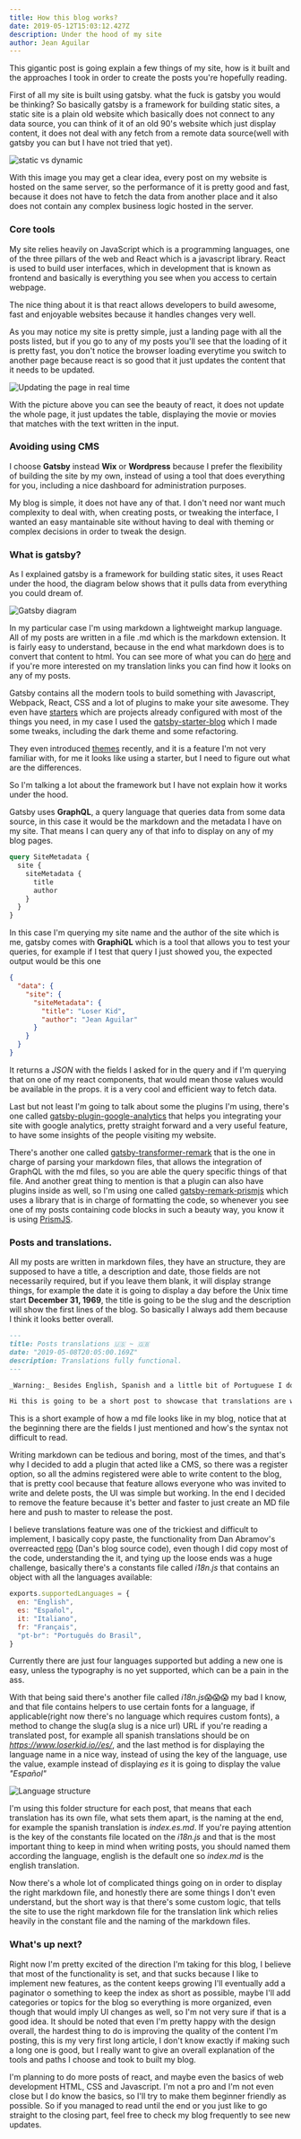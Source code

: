 ```yaml
---
title: How this blog works?
date: 2019-05-12T15:03:12.427Z
description: Under the hood of my site
author: Jean Aguilar
---
```


This gigantic post is going explain a few things of my site, how is it built and the approaches I took in order to create the posts you're hopefully reading.

First of all my site is built using gatsby. what the fuck is gatsby you would be thinking? So basically gatsby is a framework for building static sites, a static site is a plain old website which basically does not connect to any data source, you can think of it of an old 90's website which just display content, it does not deal with any fetch from a remote data source(well with gatsby you can but I have not tried that yet).

![static vs dynamic](./static-vs-dynamic.jpg)

With this image you may get a clear idea, every post on my website is hosted on the same server, so the performance of it is pretty good and fast, because it does not have to fetch the data from another place and it also does not contain any complex business logic hosted in the server.

### Core tools

My site relies heavily on JavaScript which is a programming languages, one of the three pillars of the web and React which is a javascript library. React is used to build user interfaces, which in development that is known as frontend and basically is everything you see when you access to certain webpage.

The nice thing about it is that react allows developers to build awesome, fast and enjoyable websites because it handles changes very well.

As you may notice my site is pretty simple, just a landing page with all the posts listed, but if you go to any of my posts you'll see that the loading of it is pretty fast, you don't notice the browser loading everytime you switch to another page because react is so good that it just updates the content that it needs to be updated.

![Updating the page in real time](./updating-the-dom.gif)

With the picture above you can see the beauty of react, it does not update the whole page, it just updates the table, displaying the movie or movies that matches with the text written in the input.

### Avoiding using CMS

I choose **Gatsby** instead **Wix** or **Wordpress** because I prefer the flexibility of building the site by my own, instead of using a tool that does everything for you, including a nice dashboard for administration purposes.

My blog is simple, it does not have any of that. I don't need nor want much complexity to deal with, when creating posts, or tweaking the interface, I wanted an easy mantainable site without having to deal with theming or complex decisions in order to tweak the design.

### What is gatsby?

As I explained gatsby is a framework for building static sites, it uses React under the hood, the diagram below shows that it pulls data from everything you could dream of.

![Gatsby diagram](./gatsby-diagram.png "Gatsby diagram workflow")

In my particular case I'm using markdown a lightweight markup language. All of my posts are written in a file .md which is the markdown extension. It is fairly easy to understand, because in the end what markdown does is to convert that content to html. You can see more of what you can do [here](https://github.com/adam-p/markdown-here/wiki/Markdown-Cheatsheet) and if you're more interested on my translation links you can find how it looks on any of my posts.

Gatsby contains all the modern tools to build something with Javascript, Webpack, React, CSS and a lot of plugins to make your site awesome. They even have [starters](https://www.gatsbyjs.org/starters/?v=2) which are projects already configured with most of the things you need, in my case I used the [gatsby-starter-blog](https://www.gatsbyjs.org/starters/gatsbyjs/gatsby-starter-blog/) which I made some tweaks, including the dark theme and some refactoring.

They even introduced [themes](https://www.gatsbyjs.org/docs/themes/introduction/) recently, and it is a feature I'm not very familiar with, for me it looks like using a starter, but I need to figure out what are the differences.

So I'm talking a lot about the framework but I have not explain how it works under the hood.

Gatsby uses **GraphQL**, a query language that queries data from some data source, in this case it would be the markdown and the metadata I have on my site. That means I can query any of that info to display on any of my blog pages.

```graphql
query SiteMetadata {
  site {
    siteMetadata {
      title
      author
    }
  }
}
```

In this case I'm querying my site name and the author of the site which is me, gatsby comes with **GraphiQL** which is a tool that allows you to test your queries, for example if I test that query I just showed you, the expected output would be this one

```json
{
  "data": {
    "site": {
      "siteMetadata": {
        "title": "Loser Kid",
        "author": "Jean Aguilar"
      }
    }
  }
}
```

It returns a _JSON_ with the fields I asked for in the query and if I'm querying that on one of my react components, that would mean those values would be available in the props. it is a very cool and efficient way to fetch data.

Last but not least I'm going to talk about some the plugins I'm using, there's one called [gatsby-plugin-google-analytics](https://www.gatsbyjs.org/packages/gatsby-plugin-google-analytics/) that helps you integrating your site with google analytics, pretty straight forward and a very useful feature, to have some insights of the people visiting my website.

There's another one called [gatsby-transformer-remark](https://www.gatsbyjs.org/packages/gatsby-transformer-remark) that is the one in charge of parsing your markdown files, that allows the integration of GraphQL with the md files, so you are able the query specific things of that file. And another great thing to mention is that a plugin can also have plugins inside as well, so I'm using one called [gatsby-remark-prismjs](https://www.gatsbyjs.org/packages/gatsby-remark-prismjs/) which uses a library that is in charge of formatting the code, so whenever you see one of my posts containing code blocks in such a beauty way, you know it is using [PrismJS](https://prismjs.com/).

### Posts and translations.

All my posts are written in markdown files, they have an structure, they are supposed to have a title, a description and date, those fields are not necessarily required, but if you leave them blank, it will display strange things, for example the date it is going to display a day before the Unix time start **December 31, 1969**, the title is going to be the slug and the description will show the first lines of the blog. So basically I always add them because I think it looks better overall.

```md
---
title: Posts translations 🇺🇸 ~ 🇬🇧
date: "2019-05-08T20:05:00.169Z"
description: Translations fully functional.
---

_Warning:_ Besides English, Spanish and a little bit of Portuguese I do not know anything about the other languages.

Hi this is going to be a short post to showcase that translations are working, most of my posts will be available just in spanish but I believe this is a pretty rad feature I wanted to show you(and pretty hard actually).
```

This is a short example of how a md file looks like in my blog, notice that at the beginning there are the fields I just mentioned and how's the syntax not difficult to read.

Writing markdown can be tedious and boring, most of the times, and that's why I decided to add a plugin that acted like a CMS, so there was a register option, so all the admins registered were able to write content to the blog, that is pretty cool because that feature allows everyone who was invited to write and delete posts, the UI was simple but working. In the end I decided to remove the feature because it's better and faster to just create an MD file here and push to master to release the post.

I believe translations feature was one of the trickiest and difficult to implement, I basically copy paste, the functionality from Dan Abramov's overreacted [repo](https://github.com/gaearon/overreacted.io) (Dan's blog source code), even though I did copy most of the code, understanding the it, and tying up the loose ends was a huge challenge, basically there's a constants file called _i18n.js_ that contains an object with all the languages available:

```js
exports.supportedLanguages = {
  en: "English",
  es: "Español",
  it: "Italiano",
  fr: "Français",
  "pt-br": "Português do Brasil",
}
```

Currently there are just four languages supported but adding a new one is easy, unless the typography is no yet supported, which can be a pain in the ass.

With that being said there's another file called *i18n.js*😱😱😱 my bad I know, and that file contains helpers to use certain fonts for a language, if applicable(right now there's no language which requires custom fonts), a method to change the slug(a slug is a nice url) URL if you're reading a translated post, for example all spanish translations should be on _https://www.loserkid.io//es/_, and the last method is for displaying the language name in a nice way, instead of using the key of the language, use the value, example instead of displaying _es_ it is going to display the value _"Español"_

![Language structure](./md-structure.png)

I'm using this folder structure for each post, that means that each translation has its own file, what sets them apart, is the naming at the end, for example the spanish translation is _index.es.md_. If you're paying attention is the key of the constants file located on the _i18n.js_ and that is the most important thing to keep in mind when writing posts, you should named them according the language, english is the default one so _index.md_ is the english translation.

Now there's a whole lot of complicated things going on in order to display the right markdown file, and honestly there are some things I don't even understand, but the short way is that there's some custom logic, that tells the site to use the right markdown file for the translation link which relies heavily in the constant file and the naming of the markdown files.

### What's up next?

Right now I'm pretty excited of the direction I'm taking for this blog, I believe that most of the functionality is set, and that sucks because I like to implement new features, as the content keeps growing I'll eventually add a paginator o something to keep the index as short as possible, maybe I'll add categories or topics for the blog so everything is more organized, even though that would imply UI changes as well, so I'm not very sure if that is a good idea. It should be noted that even I'm pretty happy with the design overall, the hardest thing to do is improving the quality of the content I'm posting, this is my very first long article, I don't know exactly if making such a long one is good, but I really want to give an overall explanation of the tools and paths I choose and took to built my blog.

I'm planning to do more posts of react, and maybe even the basics of web development HTML, CSS and Javascript. I'm not a pro and I'm not even close but I do know the basics, so I'll try to make them beginner friendly as possible. So if you managed to read until the end or you just like to go straight to the closing part, feel free to check my blog frequently to see new updates.
